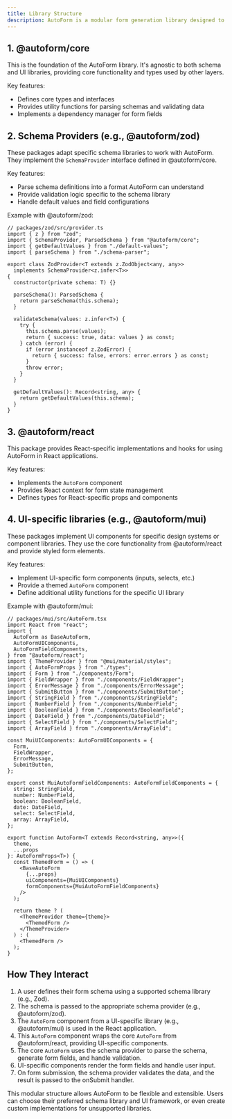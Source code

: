 ```yaml
---
title: Library Structure
description: AutoForm is a modular form generation library designed to be flexible and adaptable to different schema and UI libraries. The library is structured in layers, each providing specific functionality
---
```


## 1. @autoform/core

This is the foundation of the AutoForm library. It's agnostic to both schema and UI libraries, providing core functionality and types used by other layers.

Key features:

- Defines core types and interfaces
- Provides utility functions for parsing schemas and validating data
- Implements a dependency manager for form fields

## 2. Schema Providers (e.g., @autoform/zod)

These packages adapt specific schema libraries to work with AutoForm. They implement the `SchemaProvider` interface defined in @autoform/core.

Key features:

- Parse schema definitions into a format AutoForm can understand
- Provide validation logic specific to the schema library
- Handle default values and field configurations

Example with @autoform/zod:

```tsx
// packages/zod/src/provider.ts
import { z } from "zod";
import { SchemaProvider, ParsedSchema } from "@autoform/core";
import { getDefaultValues } from "./default-values";
import { parseSchema } from "./schema-parser";

export class ZodProvider<T extends z.ZodObject<any, any>>
  implements SchemaProvider<z.infer<T>>
{
  constructor(private schema: T) {}

  parseSchema(): ParsedSchema {
    return parseSchema(this.schema);
  }

  validateSchema(values: z.infer<T>) {
    try {
      this.schema.parse(values);
      return { success: true, data: values } as const;
    } catch (error) {
      if (error instanceof z.ZodError) {
        return { success: false, errors: error.errors } as const;
      }
      throw error;
    }
  }

  getDefaultValues(): Record<string, any> {
    return getDefaultValues(this.schema);
  }
}
```

## 3. @autoform/react

This package provides React-specific implementations and hooks for using AutoForm in React applications.

Key features:

- Implements the `AutoForm` component
- Provides React context for form state management
- Defines types for React-specific props and components

## 4. UI-specific libraries (e.g., @autoform/mui)

These packages implement UI components for specific design systems or component libraries. They use the core functionality from @autoform/react and provide styled form elements.

Key features:

- Implement UI-specific form components (inputs, selects, etc.)
- Provide a themed `AutoForm` component
- Define additional utility functions for the specific UI library

Example with @autoform/mui:

```tsx
// packages/mui/src/AutoForm.tsx
import React from "react";
import {
  AutoForm as BaseAutoForm,
  AutoFormUIComponents,
  AutoFormFieldComponents,
} from "@autoform/react";
import { ThemeProvider } from "@mui/material/styles";
import { AutoFormProps } from "./types";
import { Form } from "./components/Form";
import { FieldWrapper } from "./components/FieldWrapper";
import { ErrorMessage } from "./components/ErrorMessage";
import { SubmitButton } from "./components/SubmitButton";
import { StringField } from "./components/StringField";
import { NumberField } from "./components/NumberField";
import { BooleanField } from "./components/BooleanField";
import { DateField } from "./components/DateField";
import { SelectField } from "./components/SelectField";
import { ArrayField } from "./components/ArrayField";

const MuiUIComponents: AutoFormUIComponents = {
  Form,
  FieldWrapper,
  ErrorMessage,
  SubmitButton,
};

export const MuiAutoFormFieldComponents: AutoFormFieldComponents = {
  string: StringField,
  number: NumberField,
  boolean: BooleanField,
  date: DateField,
  select: SelectField,
  array: ArrayField,
};

export function AutoForm<T extends Record<string, any>>({
  theme,
  ...props
}: AutoFormProps<T>) {
  const ThemedForm = () => (
    <BaseAutoForm
      {...props}
      uiComponents={MuiUIComponents}
      formComponents={MuiAutoFormFieldComponents}
    />
  );

  return theme ? (
    <ThemeProvider theme={theme}>
      <ThemedForm />
    </ThemeProvider>
  ) : (
    <ThemedForm />
  );
}
```

## How They Interact

1. A user defines their form schema using a supported schema library (e.g., Zod).
2. The schema is passed to the appropriate schema provider (e.g., @autoform/zod).
3. The `AutoForm` component from a UI-specific library (e.g., @autoform/mui) is used in the React application.
4. This `AutoForm` component wraps the core `AutoForm` from @autoform/react, providing UI-specific components.
5. The core `AutoForm` uses the schema provider to parse the schema, generate form fields, and handle validation.
6. UI-specific components render the form fields and handle user input.
7. On form submission, the schema provider validates the data, and the result is passed to the onSubmit handler.

This modular structure allows AutoForm to be flexible and extensible. Users can choose their preferred schema library and UI framework, or even create custom implementations for unsupported libraries.
